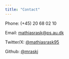 ```yaml
---
title: "Contact"
---
```


Phone: (+45) 20 68 02 10

Email: [mathiasrask\@ps.au.dk](mailto:mathiasrask@ps.au.dk)

Twitter/X: [\@mathiasrask95](http://twitter.com/mathiasrask95)

Github: [\@](https://github.com/fghjorth)[mraskj](https://github.com/mraskj)
